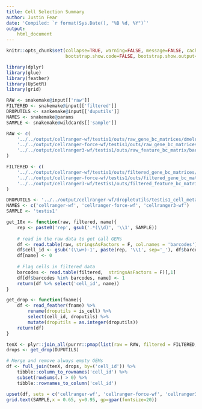 ```yaml
---
title: Cell Selection Summary
author: Justin Fear
date: 'Compiled: `r format(Sys.Date(), "%B %d, %Y")`'
output: 
    html_document
---
```


```r
knitr::opts_chunk$set(collapse=TRUE, warning=FALSE, message=FALSE, cache.lazy=FALSE,
                      bootstrap.show.code=FALSE, bootstrap.show.output=FALSE, dev=c('png', 'svg'), fig.path='figures/')
```


```r
library(dplyr)
library(glue)
library(feather)
library(UpSetR)
library(grid)
```

```r
RAW <- snakemake@input[['raw']]
FILTERED <- snakemake@input[['filtered']]
DROPUTILS <- sankemake@input[['duputils']]
NAMES <- snakemake@params
SAMPLE <- snakemake@wildcards[['sample']]
```


```r
RAW <- c(
    '../../output/cellranger-wf/testis1/outs/raw_gene_bc_matrices/dmelr6-24/barcodes.tsv',
    '../../output/cellranger-force-wf/testis1/outs/raw_gene_bc_matrices/dmelr6-24/barcodes.tsv',
    '../../output/cellranger3-wf/testis1/outs/raw_feature_bc_matrix/barcodes.tsv'
)

FILTERED <- c(
    '../../output/cellranger-wf/testis1/outs/filtered_gene_bc_matrices/dmelr6-24/barcodes.tsv',
    '../../output/cellranger-force-wf/testis1/outs/filtered_gene_bc_matrices/dmelr6-24/barcodes.tsv',
    '../../output/cellranger3-wf/testis1/outs/filtered_feature_bc_matrix/barcodes.tsv'
)

DROPUTILS <- '../../output/cellranger-wf/dropletutils/testis1_cell_metadta.feather'
NAMES <- c('cellranger-wf', 'cellranger-force-wf', 'cellranger3-wf')
SAMPLE <- 'testis1'
```

```r
get_10x <- function(raw, filtered, name){
    rep <- paste0('rep', gsub('.*(\\d)', '\\1', SAMPLE))
    
    # read in the raw data to get call GEMs
    df <- read.table(raw, stringsAsFactors = F, col.names = 'barcodes')
    df$cell_id <- gsub('(\\w+)-1', paste(rep, '\\1', sep='_'), df$barcodes)
    df[name] <- 0
    
    # Flag cells in filtered data
    barcodes <- read.table(filtered,  stringsAsFactors = F)[,1]
    df[df$barcodes %in% barcodes, name] <- 1
    return(df %>% select('cell_id', name))
}

get_drop <- function(fname){
    df <- read_feather(fname) %>% 
        rename(droputils = is_cell) %>% 
        select(cell_id, droputils) %>%
        mutate(droputils = as.integer(droputils))
    return(df)
}
```

```r
tenX <- plyr::join_all(purrr::pmap(list(raw = RAW, filtered = FILTERED, name = NAMES), get_10x), by = "cell_id")
drops <- get_drop(DUPUTILS)

# Merge and remove always empty GEMs
df <- full_join(tenX, drops, by=('cell_id')) %>%
    tibble::column_to_rownames('cell_id') %>%
    subset(rowSums(.) > 0) %>%
    tibble::rownames_to_column('cell_id')
```

```r
upset(df, sets = c('cellranger-wf', 'cellranger-force-wf', 'cellranger3-wf', 'droputils'), order.by='degree', mainbar.y.label = 'Cell Detected')
grid.text(SAMPLE,x = 0.65, y=0.95, gp=gpar(fontsize=20))
```


